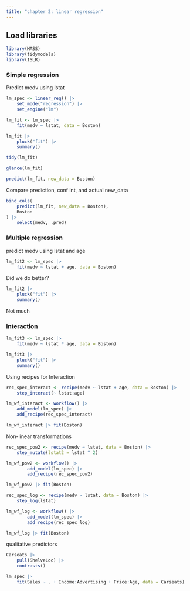 ```yaml
---
title: "chapter 2: linear regression"
---
```


## Load libraries


```r
library(MASS)
library(tidymodels)
library(ISLR)
```


### Simple regression

Predict medv using lstat

```r
lm_spec <- linear_reg() |> 
    set_mode("regression") |> 
    set_engine("lm")
```

```r
lm_fit <- lm_spec |> 
    fit(medv ~ lstat, data = Boston)

lm_fit |> 
    pluck("fit") |> 
    summary()
```

```r
tidy(lm_fit)
```

```r
glance(lm_fit)
```

```r
predict(lm_fit, new_data = Boston)
```

Compare prediction, conf int, and actual new_data

```r
bind_cols(
    predict(lm_fit, new_data = Boston),
    Boston
) |> 
    select(medv, .pred)
```

### Multiple regression

predict medv using lstat and age

```r
lm_fit2 <- lm_spec |> 
    fit(medv ~ lstat + age, data = Boston)
```

Did we do better?

```r
lm_fit2 |> 
    pluck("fit") |> 
    summary()
```

Not much

### Interaction

```r
lm_fit3 <- lm_spec |> 
    fit(medv ~ lstat * age, data = Boston)
```

```r
lm_fit3 |> 
    pluck("fit") |> 
    summary()
```

Using recipes for Interaction

```r
rec_spec_interact <- recipe(medv ~ lstat + age, data = Boston) |> 
    step_interact(~ lstat:age)

lm_wf_interact <- workflow() |> 
    add_model(lm_spec) |> 
    add_recipe(rec_spec_interact)

lm_wf_interact |> fit(Boston)
```

Non-linear transformations

```r
rec_spec_pow2 <- recipe(medv ~ lstat, data = Boston) |> 
    step_mutate(lstat2 = lstat ^ 2)

lm_wf_pow2 <- workflow() |> 
        add_model(lm_spec) |> 
        add_recipe(rec_spec_pow2)

lm_wf_pow2 |> fit(Boston)
```

```r

rec_spec_log <- recipe(medv ~ lstat, data = Boston) |> 
    step_log(lstat)

lm_wf_log <- workflow() |> 
        add_model(lm_spec) |> 
        add_recipe(rec_spec_log)

lm_wf_log |> fit(Boston)
```

qualitative predictors
```r
Carseats |> 
    pull(ShelveLoc) |> 
    contrasts()
```

```r
lm_spec |> 
    fit(Sales ~ . + Income:Advertising + Price:Age, data = Carseats)
```